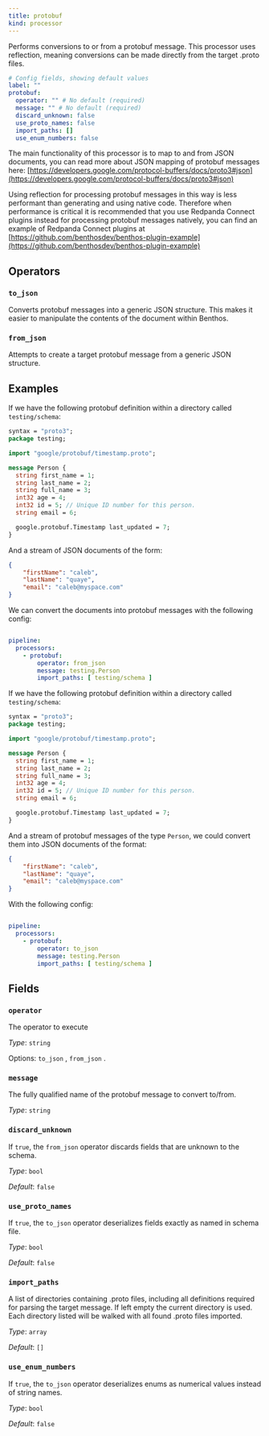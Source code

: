 ```yaml
---
title: protobuf
kind: processor
---
```



Performs conversions to or from a protobuf message. This processor uses reflection, meaning conversions can be made directly from the target .proto files.


```yml
# Config fields, showing default values
label: ""
protobuf:
  operator: "" # No default (required)
  message: "" # No default (required)
  discard_unknown: false
  use_proto_names: false
  import_paths: []
  use_enum_numbers: false
```

The main functionality of this processor is to map to and from JSON documents, you can read more about JSON mapping of protobuf messages here: [https://developers.google.com/protocol-buffers/docs/proto3#json](https://developers.google.com/protocol-buffers/docs/proto3#json)

Using reflection for processing protobuf messages in this way is less performant than generating and using native code. Therefore when performance is critical it is recommended that you use Redpanda Connect plugins instead for processing protobuf messages natively, you can find an example of Redpanda Connect plugins at [https://github.com/benthosdev/benthos-plugin-example](https://github.com/benthosdev/benthos-plugin-example)

## Operators

### `to_json`

Converts protobuf messages into a generic JSON structure. This makes it easier to manipulate the contents of the document within Benthos.

### `from_json`

Attempts to create a target protobuf message from a generic JSON structure.


## Examples

<Tabs>
<TabItem label="JSON to Protobuf">

If we have the following protobuf definition within a directory called `testing/schema`:

```protobuf
syntax = "proto3";
package testing;

import "google/protobuf/timestamp.proto";

message Person {
  string first_name = 1;
  string last_name = 2;
  string full_name = 3;
  int32 age = 4;
  int32 id = 5; // Unique ID number for this person.
  string email = 6;

  google.protobuf.Timestamp last_updated = 7;
}
```

And a stream of JSON documents of the form:

```json
{
	"firstName": "caleb",
	"lastName": "quaye",
	"email": "caleb@myspace.com"
}
```

We can convert the documents into protobuf messages with the following config:

```yaml

pipeline:
  processors:
    - protobuf:
        operator: from_json
        message: testing.Person
        import_paths: [ testing/schema ]

```

</TabItem>
<TabItem label="Protobuf to JSON">

If we have the following protobuf definition within a directory called `testing/schema`:

```protobuf
syntax = "proto3";
package testing;

import "google/protobuf/timestamp.proto";

message Person {
  string first_name = 1;
  string last_name = 2;
  string full_name = 3;
  int32 age = 4;
  int32 id = 5; // Unique ID number for this person.
  string email = 6;

  google.protobuf.Timestamp last_updated = 7;
}
```

And a stream of protobuf messages of the type `Person`, we could convert them into JSON documents of the format:

```json
{
	"firstName": "caleb",
	"lastName": "quaye",
	"email": "caleb@myspace.com"
}
```

With the following config:

```yaml

pipeline:
  processors:
    - protobuf:
        operator: to_json
        message: testing.Person
        import_paths: [ testing/schema ]

```

</TabItem>
</Tabs>

## Fields

### `operator`

The  operator to execute


*Type*: `string`


Options:
`to_json`
, `from_json`
.

### `message`

The fully qualified name of the protobuf message to convert to/from.


*Type*: `string`


### `discard_unknown`

If `true`, the `from_json` operator discards fields that are unknown to the schema.


*Type*: `bool`

*Default*: `false`

### `use_proto_names`

If `true`, the `to_json` operator deserializes fields exactly as named in schema file.


*Type*: `bool`

*Default*: `false`

### `import_paths`

A list of directories containing .proto files, including all definitions required for parsing the target message. If left empty the current directory is used. Each directory listed will be walked with all found .proto files imported.


*Type*: `array`

*Default*: `[]`

### `use_enum_numbers`

If `true`, the `to_json` operator deserializes enums as numerical values instead of string names.


*Type*: `bool`

*Default*: `false`


